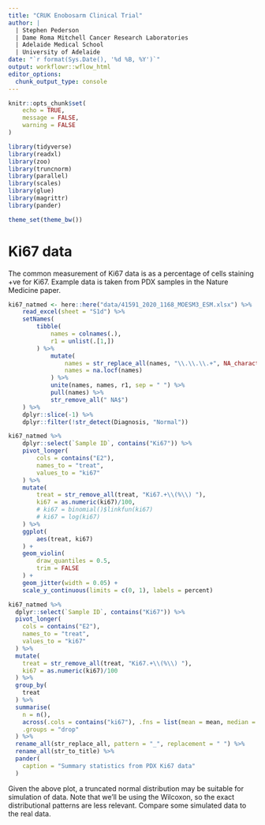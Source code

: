 ```yaml
---
title: "CRUK Enobosarm Clinical Trial"
author: |
  | Stephen Pederson
  | Dame Roma Mitchell Cancer Research Laboratories
  | Adelaide Medical School
  | University of Adelaide
date: "`r format(Sys.Date(), '%d %B, %Y')`"
output: workflowr::wflow_html
editor_options:
  chunk_output_type: console
---
```


```r
knitr::opts_chunk$set(
    echo = TRUE,
    message = FALSE,
    warning = FALSE
)
```

```r
library(tidyverse)
library(readxl)
library(zoo)
library(truncnorm)
library(parallel)
library(scales)
library(glue)
library(magrittr)
library(pander)
```

```r
theme_set(theme_bw())
```


# Ki67 data

The common measurement of Ki67 data is as a percentage of cells staining +ve for Ki67.
Example data is taken from PDX samples in the Nature Medicine paper.

```r
ki67_natmed <- here::here("data/41591_2020_1168_MOESM3_ESM.xlsx") %>%
    read_excel(sheet = "S1d") %>%
    setNames(
        tibble(
            names = colnames(.),
            r1 = unlist(.[1,])
        ) %>%
            mutate(
                names = str_replace_all(names, "\\.\\.\\.+", NA_character_),
                names = na.locf(names)
            ) %>%
            unite(names, names, r1, sep = " ") %>%
            pull(names) %>%
            str_remove_all(" NA$")
    ) %>%
    dplyr::slice(-1) %>%
    dplyr::filter(!str_detect(Diagnosis, "Normal"))
```

```r
ki67_natmed %>%
    dplyr::select(`Sample ID`, contains("Ki67")) %>%
    pivot_longer(
        cols = contains("E2"),
        names_to = "treat",
        values_to = "ki67"
    ) %>%
    mutate(
        treat = str_remove_all(treat, "Ki67.+\\(%\\) "),
        ki67 = as.numeric(ki67)/100,
        # ki67 = binomial()$linkfun(ki67)
        # ki67 = log(ki67)
    ) %>%
    ggplot(
        aes(treat, ki67)
    ) +
    geom_violin(
        draw_quantiles = 0.5,
        trim = FALSE
    ) +
    geom_jitter(width = 0.05) +
    scale_y_continuous(limits = c(0, 1), labels = percent)
```


```r
ki67_natmed %>%
  dplyr::select(`Sample ID`, contains("Ki67")) %>%
  pivot_longer(
    cols = contains("E2"),
    names_to = "treat",
    values_to = "ki67"
  ) %>%
  mutate(
    treat = str_remove_all(treat, "Ki67.+\\(%\\) "),
    ki67 = as.numeric(ki67)/100
  ) %>%
  group_by(
    treat
  ) %>%
  summarise(
    n = n(),
    across(.cols = contains("ki67"), .fns = list(mean = mean, median = median, sd = sd)),
    .groups = "drop"
  ) %>%
  rename_all(str_replace_all, pattern = "_", replacement = " ") %>%
  rename_all(str_to_title) %>%
  pander(
    caption = "Summary statistics from PDX Ki67 data"
  )
```

Given the above plot, a truncated normal distribution may be suitable for simulation of data.
Note that we'll be using the Wilcoxon, so the exact distributional patterns are less relevant.
Compare some simulated data to the real data.
